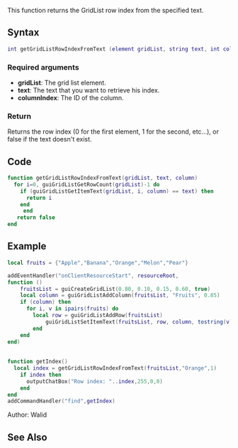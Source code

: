 {{Useful Function}}
<lowercasetitle/>

This function returns the GridList row index from the specified text.
==Syntax==
<syntaxhighlight lang="lua">int getGridListRowIndexFromText (element gridList, string text, int columnIndex)</syntaxhighlight>

===Required arguments===
* '''gridList''': The grid list element.
* '''text''': The text that you want to retrieve his index.
* '''columnIndex''': The ID of the column.

===Return===
Returns the row index (0 for the first element, 1 for the second, etc...), or false if the text doesn't exist.

==Code==
<section name="Client" class="client" show="true">
<syntaxhighlight lang="lua">
function getGridListRowIndexFromText(gridList, text, column)
  for i=0, guiGridListGetRowCount(gridList)-1 do
    if (guiGridListGetItemText(gridList, i, column) == text) then
      return i
	end
     end
   return false
end
</syntaxhighlight>
</section>

==Example==
<section name="Example" class="client" show="true">
<syntaxhighlight lang="lua">
local fruits = {"Apple","Banana","Orange","Melon","Pear"}

addEventHandler("onClientResourceStart", resourceRoot,
function ()
    fruitsList = guiCreateGridList(0.80, 0.10, 0.15, 0.60, true)
    local column = guiGridListAddColumn(fruitsList, "Fruits", 0.85)
    if (column) then
      for i, v in ipairs(fruits) do
        local row = guiGridListAddRow(fruitsList)
            guiGridListSetItemText(fruitsList, row, column, tostring(v), false, false)
        end
    end
end)
 
 
function getIndex()
  local index = getGridListRowIndexFromText(fruitsList,"Orange",1)
    if index then 
      outputChatBox("Row index: "..index,255,0,0)
    end 
end 
addCommandHandler("find",getIndex)
</syntaxhighlight>
</section>



Author: Walid

==See Also==
{{Useful_Functions}}